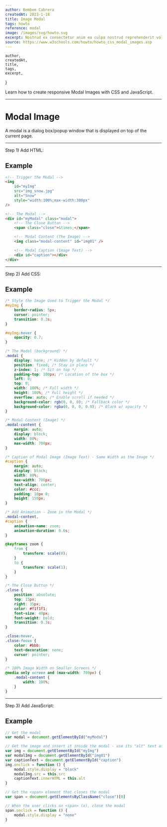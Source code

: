 ```yaml
---
author: Bembem Cabrera
createdAt: 2023-1-18
title: Image Modal
tags: howto
reference: modal
image: /images/svg/howto.svg
excerpt: Nostrud ex consectetur anim ea culpa nostrud reprehenderit voluptate.
source: https://www.w3schools.com/howto/howto_css_modal_images.asp
---
```


    author,
    createdAt,
    title,
    tags,
    excerpt,
}

Learn how to create responsive Modal Images with CSS and JavaScript.

---

# Modal Image

A modal is a dialog box/popup window that is displayed on top of the current page.

---

Step 1\) Add HTML:

## Example

```html
<!-- Trigger the Modal -->
<img
    id="myImg"
    src="img_snow.jpg"
    alt="Snow"
    style="width:100%;max-width:300px"
/>

<!-- The Modal -->
<div id="myModal" class="modal">
    <!-- The Close Button -->
    <span class="close">&times;</span>

    <!-- Modal Content (The Image) -->
    <img class="modal-content" id="img01" />

    <!-- Modal Caption (Image Text) -->
    <div id="caption"></div>
</div>
```

---

Step 2\) Add CSS:

## Example

```css
/* Style the Image Used to Trigger the Modal */
#myImg {
    border-radius: 5px;
    cursor: pointer;
    transition: 0.3s;
}

#myImg:hover {
    opacity: 0.7;
}

/* The Modal (background) */
.modal {
    display: none; /* Hidden by default */
    position: fixed; /* Stay in place */
    z-index: 1; /* Sit on top */
    padding-top: 100px; /* Location of the box */
    left: 0;
    top: 0;
    width: 100%; /* Full width */
    height: 100%; /* Full height */
    overflow: auto; /* Enable scroll if needed */
    background-color: rgb(0, 0, 0); /* Fallback color */
    background-color: rgba(0, 0, 0, 0.9); /* Black w/ opacity */
}

/* Modal Content (Image) */
.modal-content {
    margin: auto;
    display: block;
    width: 80%;
    max-width: 700px;
}

/* Caption of Modal Image (Image Text) - Same Width as the Image */
#caption {
    margin: auto;
    display: block;
    width: 80%;
    max-width: 700px;
    text-align: center;
    color: #ccc;
    padding: 10px 0;
    height: 150px;
}

/* Add Animation - Zoom in the Modal */
.modal-content,
#caption {
    animation-name: zoom;
    animation-duration: 0.6s;
}

@keyframes zoom {
    from {
        transform: scale(0);
    }
    to {
        transform: scale(1);
    }
}

/* The Close Button */
.close {
    position: absolute;
    top: 15px;
    right: 35px;
    color: #f1f1f1;
    font-size: 40px;
    font-weight: bold;
    transition: 0.3s;
}

.close:hover,
.close:focus {
    color: #bbb;
    text-decoration: none;
    cursor: pointer;
}

/* 100% Image Width on Smaller Screens */
@media only screen and (max-width: 700px) {
    .modal-content {
        width: 100%;
    }
}
```

---

Step 3\) Add JavaScript:

## Example

```js
// Get the modal
var modal = document.getElementById("myModal")

// Get the image and insert it inside the modal - use its "alt" text as a caption
var img = document.getElementById("myImg")
var modalImg = document.getElementById("img01")
var captionText = document.getElementById("caption")
img.onclick = function () {
    modal.style.display = "block"
    modalImg.src = this.src
    captionText.innerHTML = this.alt
}

// Get the <span> element that closes the modal
var span = document.getElementsByClassName("close")[0]

// When the user clicks on <span> (x), close the modal
span.onclick = function () {
    modal.style.display = "none"
}
```
